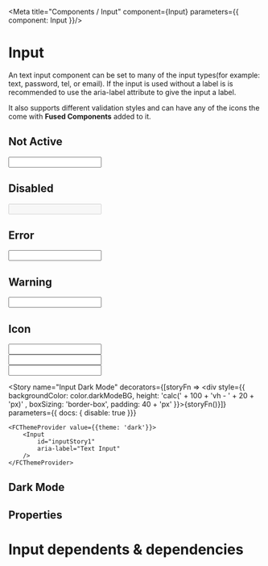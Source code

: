 

<Meta title="Components / Input" component={Input} parameters={{ component: Input }}/>

# Input

An text input component can be set to many of the input types(for example: text, password, tel, or email).  If the input is used without a label is is recommended to use the aria-label attribute to give the input a label.

It also supports different validation styles and can have any of the <LinkTo kind="info-icons--page">icons</LinkTo> the come with **Fused Components** added to it.

## Not Active
<Canvas>
    <Story name="Input">
        <Input
            id="inputStory1"
            aria-label="Text Input" 
        />
    </Story>
</Canvas>

## Disabled 
<Canvas>
    <Input
        id="inputStory2"
        aria-label="Disabled Input" 
        disabled
    />
</Canvas>

## Error

<Canvas>
    <Input
        id="inputStory3"
        inError
        aria-label="Error Input"
    />
</Canvas>

## Warning

<Canvas>
    <Input
        id="inputStory4"
        inWarning
        aria-label="Warning Input"
    />
</Canvas>

## Icon

<Canvas>
    <Input
        icon="search"
        id="inputStory5"
        aria-label="Icon Input"
    />
    <br/>
     <Input
        inError
        icon="times-circle"
        aria-label="Icon Input"
    />
        <br/>
     <Input
        id="inputStory6"
        inWarning
        icon="exclamation-circle"
        aria-label="Icon Input"
    />
</Canvas>

<Story name="Input Dark Mode"
decorators={[storyFn => <div style={{ backgroundColor: color.darkModeBG, height: 'calc(' + 100 + 'vh - ' + 20 + 'px)' , boxSizing: 'border-box', padding: 40 + 'px' }}>{storyFn()}</div>]}
parameters={{ docs: { disable: true  }}}
>
    <FCThemeProvider value={{theme: 'dark'}}>
        <Input
            id="inputStory1"
            aria-label="Text Input" 
        />
    </FCThemeProvider>
</Story>

## Dark Mode 

<InputDarkMode />

## Properties

<ArgsTable for={Input} />

# Input dependents & dependencies
<DependenciesTable titleDependencies='Dependencies' titleDependents='Dependents' of={Input} />
